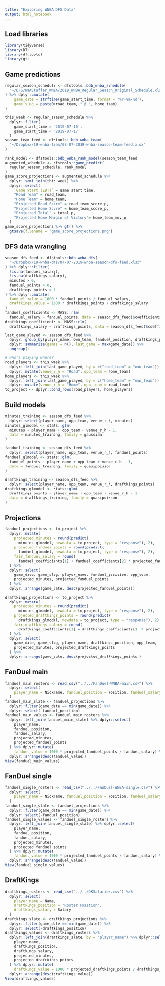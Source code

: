 ```yaml
---
title: "Exploring WNBA DFS Data"
output: html_notebook
---
```


## Load libraries
```r
library(tidyverse)
library(DT)
library(dfstools)
library(gt)
```

## Game predictions
```r
regular_season_schedule <- dfstools::bdb_wnba_schedule(
  "~/DFS/NBAStuffer_WNBA/2019_WNBA_Regular_Season_Original_Schedule.xlsx"
) %>% dplyr::mutate(
    game_date = strftime(game_start_time, format = "%Y-%m-%d"),
    game_slug = paste0(road_team, " @ ", home_team)
)

this_week <- regular_season_schedule %>% 
  dplyr::filter(
    game_start_time > '2019-07-10',
    game_start_time < '2019-07-17'
  )
season_team_feed <- dfstools::bdb_wnba_team(
  "~/Dropbox/19-wnba-team/07-07-2019-wnba-season-team-feed.xlsx"
)

rank_model <- dfstools::bdb_wnba_rank_model(season_team_feed)
augmented_schedule <- dfstools::game_predict(
  regular_season_schedule, rank_model
)
game_score_projections <- augmented_schedule %>%
  dplyr::semi_join(this_week) %>% 
  dplyr::select(
    `Game Start (EDT)` = game_start_time,
    "Road Team" = road_team,
    "Home Team" = home_team,
    "Projected Road Score" = road_team_score_p,
    "Projected Home Score" = home_team_score_p,
    "Projected Total" = total_p,
    "Projected Home Margin of Victory"= home_team_mov_p
  )
game_score_projections %>% gt() %>% 
  gtsave(filename = "game_score_projections.png")

```

## DFS data wrangling
```r
season_dfs_feed <- dfstools::bdb_wnba_dfs(
  "~/Dropbox/19-wnba-dfs/07-07-2019-wnba-season-dfs-feed.xlsx"
) %>% dplyr::filter(
  !is.na(fanduel_salary),
  !is.na(draftkings_salary),
  minutes > 0,
  fanduel_points > 0,
  draftkings_points > 0
) %>% dplyr::mutate(
  fanduel_value = 1000 * fanduel_points / fanduel_salary,
  draftkings_value = 1000 * draftkings_points / draftkings_salary
)
fanduel_coefficients <- MASS::rlm(
  fanduel_salary ~ fanduel_points, data = season_dfs_feed)$coefficients
draftkings_coefficients <- MASS::rlm(
  draftkings_salary ~ draftkings_points, data = season_dfs_feed)$coefficients

last_game_played <- season_dfs_feed %>% 
  dplyr::group_by(player_name, own_team, fanduel_position, draftkings_position) %>% 
  dplyr::summarize(games = n(), last_game = max(game_date)) %>% 
  ungroup()

# who's playing where?
road_players <- this_week %>% 
  dplyr::left_join(last_game_played, by = c("road_team" = "own_team")) %>% 
  dplyr::mutate(venue_r_h = "Road", opp_team = home_team)
home_players <- this_week %>% 
  dplyr::left_join(last_game_played, by = c("home_team" = "own_team")) %>%
  dplyr::mutate(venue_r_h = "Home", opp_team = road_team)
to_project <- dplyr::bind_rows(road_players, home_players)

```

## Build models
```r
minutes_training <- season_dfs_feed %>% 
  dplyr::select(player_name, opp_team, venue_r_h, minutes)
minutes_glmodel <- stats::glm(
  minutes ~ player_name + opp_team + venue_r_h - 1,
  data = minutes_training, family = gaussian
)

fanduel_training <- season_dfs_feed %>% 
  dplyr::select(player_name, opp_team, venue_r_h, fanduel_points)
fanduel_glmodel <- stats::glm(
  fanduel_points ~ player_name + opp_team + venue_r_h - 1, 
  data = fanduel_training, family = quasipoisson
)

draftkings_training <- season_dfs_feed %>% 
  dplyr::select(player_name, opp_team, venue_r_h, draftkings_points)
draftkings_glmodel <- stats::glm(
  draftkings_points ~ player_name + opp_team + venue_r_h - 1, 
  data = draftkings_training, family = quasipoisson
)

```

## Projections
```r
fanduel_projections <- to_project %>% 
  dplyr::mutate(
    projected_minutes = round(predict(
      minutes_glmodel, newdata = to_project, type = "response"), 2),
    projected_fanduel_points = round(predict(
      fanduel_glmodel, newdata = to_project, type = "response"), 2),
    fair_fanduel_salary = round(
      fanduel_coefficients[1] + fanduel_coefficients[2] * projected_fanduel_points, -2),
  ) %>%
  dplyr::select(
    game_date, game_slug, player_name, fanduel_position, opp_team,
    projected_minutes, projected_fanduel_points
  ) %>% 
  dplyr::arrange(game_date, desc(projected_fanduel_points))

draftkings_projections <- to_project %>% 
  dplyr::mutate(
    projected_minutes = round(predict(
      minutes_glmodel, newdata = to_project, type = "response"), 2),
    projected_draftkings_points = round(predict(
      draftkings_glmodel, newdata = to_project, type = "response"), 2),
    fair_draftkings_salary = round(
      draftkings_coefficients[1] + draftkings_coefficients[2] * projected_draftkings_points, -2),
  ) %>%
  dplyr::select(
    game_date, game_slug, player_name, draftkings_position, opp_team,
    projected_minutes, projected_draftkings_points
  ) %>% 
  dplyr::arrange(game_date, desc(projected_draftkings_points))

```

## FanDuel main
```r
fanduel_main_rosters <- read_csv("../../FanDuel-WNBA-main.csv") %>% 
  dplyr::select(
    player_name = Nickname, fanduel_position = Position, fanduel_salary = Salary
  )
fanduel_main_slate <- fanduel_projections %>% 
  dplyr::filter(game_date == min(game_date)) %>% 
  dplyr::select(-fanduel_position)
fanduel_main_values <- fanduel_main_rosters %>% 
  dplyr::left_join(fanduel_main_slate) %>% dplyr::select(
    player_name,
    fanduel_position,
    fanduel_salary,
    projected_minutes,
    projected_fanduel_points
  ) %>% dplyr::mutate(
    fanduel_value = 1000 * projected_fanduel_points / fanduel_salary) %>% 
  dplyr::arrange(desc(fanduel_value))
View(fanduel_main_values)

```

## FanDuel single
```r
fanduel_single_rosters <- read_csv("../../FanDuel-WNBA-single.csv") %>% 
  dplyr::select(
    player_name = Nickname, fanduel_position = Position, fanduel_salary = Salary
  )
fanduel_single_slate <- fanduel_projections %>% 
  dplyr::filter(game_date == min(game_date)) %>% 
  dplyr::select(-fanduel_position)
fanduel_single_values <- fanduel_single_rosters %>% 
  dplyr::left_join(fanduel_single_slate) %>% dplyr::select(
    player_name,
    fanduel_position,
    fanduel_salary,
    projected_minutes,
    projected_fanduel_points
  ) %>% dplyr::mutate(
    fanduel_value = 1000 * projected_fanduel_points / fanduel_salary) %>% 
  dplyr::arrange(desc(fanduel_value))
View(fanduel_single_values)

```

## DraftKings
```r
draftkings_rosters <- read_csv("../../DKSalaries.csv") %>% 
  dplyr::select(
    player_name = Name,
    draftkings_position = "Roster Position",
    draftkings_salary = Salary
  )
draftkings_slate <- draftkings_projections %>% 
  dplyr::filter(game_date == min(game_date)) %>% 
  dplyr::select(-draftkings_position) 
draftkings_values <- draftkings_rosters %>% 
  dplyr::left_join(draftkings_slate, by = "player_name") %>% dplyr::select(
    player_name,
    draftkings_position,
    draftkings_salary,
    projected_minutes,
    projected_draftkings_points
  ) %>% dplyr::mutate(
    draftkings_value = 1000 * projected_draftkings_points / draftkings_salary) %>% 
  dplyr::arrange(desc(draftkings_value))
View(draftkings_values)
```

